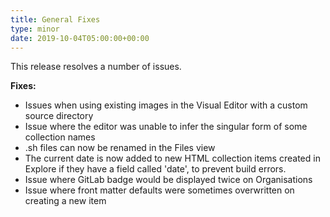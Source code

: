 ```yaml
---
title: General Fixes
type: minor
date: 2019-10-04T05:00:00+00:00
---
```


This release resolves a number of issues.

**Fixes:**

* Issues when using existing images in the Visual Editor with a custom source directory
* Issue where the editor was unable to infer the singular form of some collection names
* .sh files can now be renamed in the Files view
* The current date is now added to new HTML collection items created in Explore if they have a field called 'date', to prevent build errors.
* Issue where GitLab badge would be displayed twice on Organisations
* Issue where front matter defaults were sometimes overwritten on creating a new item